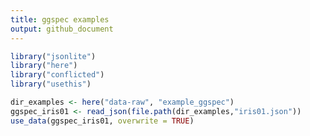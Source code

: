 ```yaml
---
title: ggspec examples
output: github_document
---
```


```r
library("jsonlite")
library("here")
library("conflicted")
library("usethis")
```

```r
dir_examples <- here("data-raw", "example_ggspec")
ggspec_iris01 <- read_json(file.path(dir_examples,"iris01.json"))
use_data(ggspec_iris01, overwrite = TRUE)
```
